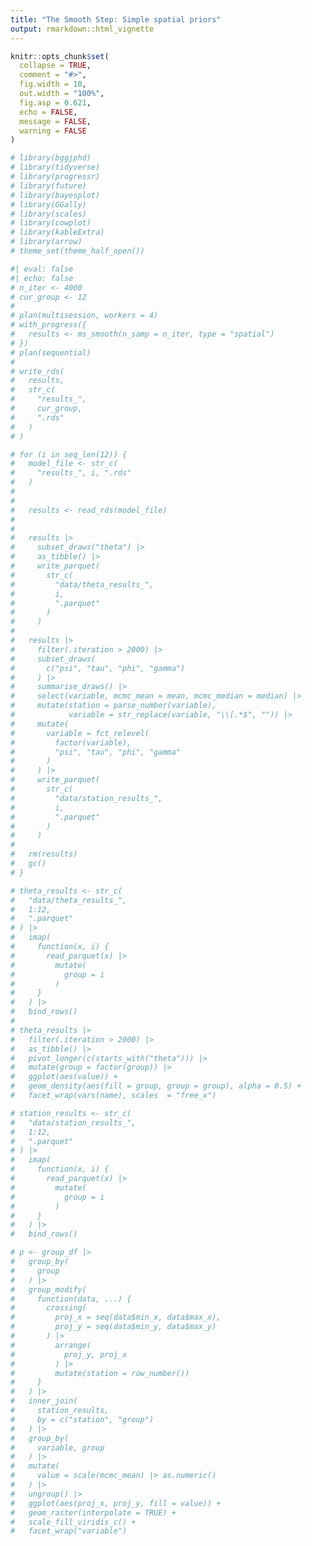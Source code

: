 ```yaml
---
title: "The Smooth Step: Simple spatial priors"
output: rmarkdown::html_vignette
---
```


```r
knitr::opts_chunk$set(
  collapse = TRUE,
  comment = "#>",
  fig.width = 10,
  out.width = "100%",
  fig.asp = 0.621,
  echo = FALSE,
  message = FALSE,
  warning = FALSE
)
```

```r
# library(bggjphd)
# library(tidyverse)
# library(progressr)
# library(future)
# library(bayesplot)
# library(GGally)
# library(scales)
# library(cowplot)
# library(kableExtra)
# library(arrow)
# theme_set(theme_half_open())
```


```r
#| eval: false
#| echo: false
# n_iter <- 4000
# cur_group <- 12
# 
# plan(multisession, workers = 4)
# with_progress({
#   results <- ms_smooth(n_samp = n_iter, type = "spatial")
# })
# plan(sequential)
# 
# write_rds(
#   results, 
#   str_c(
#     "results_",
#     cur_group,
#     ".rds"
#   )
# )
```


```r
# for (i in seq_len(12)) {
#   model_file <- str_c(
#     "results_", i, ".rds"
#   )
#   
#   
#   results <- read_rds(model_file)
#   
#   
#   results |> 
#     subset_draws("theta") |> 
#     as_tibble() |> 
#     write_parquet(
#       str_c(
#         "data/theta_results_",
#         i,
#         ".parquet"
#       )
#     )
#   
#   results |> 
#     filter(.iteration > 2000) |> 
#     subset_draws(
#       c("psi", "tau", "phi", "gamma")
#     ) |> 
#     summarise_draws() |> 
#     select(variable, mcmc_mean = mean, mcmc_median = median) |> 
#     mutate(station = parse_number(variable),
#            variable = str_replace(variable, "\\[.*$", "")) |> 
#     mutate(
#       variable = fct_relevel(
#         factor(variable),
#         "psi", "tau", "phi", "gamma"
#       )
#     ) |> 
#     write_parquet(
#       str_c(
#         "data/station_results_",
#         i,
#         ".parquet"
#       )
#     )
#   
#   rm(results)
#   gc()
# }
```



```r
# theta_results <- str_c(
#   "data/theta_results_",
#   1:12,
#   ".parquet"
# ) |> 
#   imap(
#     function(x, i) {
#       read_parquet(x) |> 
#         mutate(
#           group = i
#         )
#     }
#   ) |> 
#   bind_rows()
# 
# theta_results |> 
#   filter(.iteration > 2000) |> 
#   as_tibble() |> 
#   pivot_longer(c(starts_with("theta"))) |> 
#   mutate(group = factor(group)) |> 
#   ggplot(aes(value)) +
#   geom_density(aes(fill = group, group = group), alpha = 0.5) +
#   facet_wrap(vars(name), scales  = "free_x")
```

```r
# station_results <- str_c(
#   "data/station_results_",
#   1:12,
#   ".parquet"
# ) |> 
#   imap(
#     function(x, i) {
#       read_parquet(x) |> 
#         mutate(
#           group = i
#         )
#     }
#   ) |> 
#   bind_rows()
```


```r
# p <- group_df |> 
#   group_by(
#     group
#   ) |> 
#   group_modify(
#     function(data, ...) {
#       crossing(
#         proj_x = seq(data$min_x, data$max_x),
#         proj_y = seq(data$min_y, data$max_y)
#       ) |> 
#         arrange(
#           proj_y, proj_x
#         ) |> 
#         mutate(station = row_number())
#     }
#   ) |> 
#   inner_join(
#     station_results,
#     by = c("station", "group")
#   ) |> 
#   group_by(
#     variable, group
#   ) |> 
#   mutate(
#     value = scale(mcmc_mean) |> as.numeric()
#   ) |> 
#   ungroup() |> 
#   ggplot(aes(proj_x, proj_y, fill = value)) +
#   geom_raster(interpolate = TRUE) +
#   scale_fill_viridis_c() +
#   facet_wrap("variable")
```

